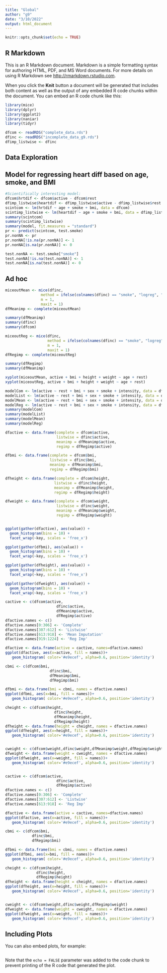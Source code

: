 ```yaml
---
title: "Global"
author: "g9"
date: "3/10/2022"
output: html_document
---
```


```r
knitr::opts_chunk$set(echo = TRUE)
```

## R Markdown

This is an R Markdown document. Markdown is a simple formatting syntax for authoring HTML, PDF, and MS Word documents. For more details on using R Markdown see <http://rmarkdown.rstudio.com>.

When you click the **Knit** button a document will be generated that includes both content as well as the output of any embedded R code chunks within the document. You can embed an R code chunk like this:

```r
library(mice)
library(dplyr)
library(ggplot2)
library(naniar)
library(tidyr)
```


```r
dfcom <- readRDS("complete_data.rds")
dfinc <- readRDS("incomplete_data_g9.rds")
dfimp_listwise <- dfinc

```

## Data Exploration

## Model for regressing heart diff based on age, smoke, and BMI
```r
#Scientifically interesting model:
dfcom$hrtdif <- dfcom$active - dfcom$rest
dfimp_listwise$heartdif <- dfimp_listwise$active - dfimp_listwise$rest
scintcom <- lm(hrtdif ~ age + smoke + bmi, data = dfcom)
scintimp_listwise <- lm(heartdif ~ age + smoke + bmi, data = dfimp_listwise, na.action = )
summary(scintcom)
summary(scintimp_listwise)
summary(model, fit.measures = "standard")
pr <- predict(scintcom, test.smoke)
pr.nonNA <- pr
pr.nonNA[!is.na(pr.nonNA)] <- 1
pr.nonNA[is.na(pr.nonNA)] <- 0

test.nonNA <- test.smoke["smoke"]
test.nonNA[!is.na(test.nonNA)] <- 1
test.nonNA[is.na(test.nonNA)] <- 0
```
## Ad hoc

```r
miceoutMean <- mice(dfinc,
                method = ifelse(colnames(dfinc) == "smoke", "logreg", "mean"),
                m = 1,
                maxit = 1)
dfMeanimp <- complete(miceoutMean)

summary(dfMeanimp)
summary(dfinc)
summary(dfcom)

miceoutReg <- mice(dfinc,
                   method = ifelse(colnames(dfinc) == "smoke", "logreg", "norm.predict"),
                   m = 1,
                   maxit = 1)
dfRegimp <- complete(miceoutReg)

summary(dfRegimp)
summary(dfMeanimp)
```
```r

xyplot(miceoutMean, active + bmi + height + weight ~ age + rest)
xyplot(miceoutReg, active + bmi + height + weight ~ age + rest)
```
```r

modelCom <- lm(active ~ rest + bmi + sex + smoke + intensity, data = dfcom)
modelList <- lm(active ~ rest + bmi + sex + smoke + intensity, data = dfinc)
modelMean <- lm(active ~ rest + bmi + sex + smoke + intensity, data = dfMeanimp)
modelReg <- lm(active ~ rest + bmi + sex + smoke + intensity, data = dfRegimp)
summary(modelCom)
summary(modelList)
summary(modelMean)
summary(modelReg)
```

```r

dfactive <- data.frame(complete = dfcom$active,
                       listwise = dfinc$active,
                       meanimp = dfMeanimp$active,
                       regimp = dfRegimp$active)

dfbmi <- data.frame(complete = dfcom$bmi,
                    listwise = dfinc$bmi,
                    meanimp = dfMeanimp$bmi,
                    regimp = dfRegimp$bmi)

dfheight <- data.frame(complete = dfcom$height,
                      listwise = dfinc$height,
                      meanimp = dfMeanimp$height,
                      regimp = dfRegimp$height)

dfweight <- data.frame(complete = dfcom$weight,
                       listwise = dfinc$weight,
                       meanimp = dfMeanimp$weight,
                       regimp = dfRegimp$weight)


ggplot(gather(dfactive), aes(value)) + 
  geom_histogram(bins = 10) + 
  facet_wrap(~key, scales = 'free_x')

ggplot(gather(dfbmi), aes(value)) + 
  geom_histogram(bins = 10) + 
  facet_wrap(~key, scales = 'free_x')

ggplot(gather(dfheight), aes(value)) + 
  geom_histogram(bins = 10) + 
  facet_wrap(~key, scales = 'free_x')

ggplot(gather(dfweight), aes(value)) + 
  geom_histogram(bins = 10) + 
  facet_wrap(~key, scales = 'free_x')

```
```r

cactive <- c(dfcom$active,
                       dfinc$active,
                       dfMeanimp$active,
                       dfRegimp$active)
dfactive.names <- c()
dfactive.names[0:306] <- 'Complete'
dfactive.names[307:612] <- 'Listwise'
dfactive.names[613:918] <- 'Mean Imputation'
dfactive.names[919:1224] <- 'Reg Imp'

dfactive <- data.frame(active = cactive, names=dfactive.names)
ggplot(dfactive, aes(x=active, fill = names))+
   geom_histogram( color='#e9ecef', alpha=0.6, position='identity')

cbmi <- c(dfcom$bmi,
                    dfinc$bmi,
                    dfMeanimp$bmi,
                    dfRegimp$bmi)

dfbmi <- data.frame(bmi = cbmi, names = dfactive.names)
ggplot(dfbmi, aes(x=bmi, fill = names))+
   geom_histogram( color='#e9ecef', alpha=0.6, position='identity')

cheight <- c(dfcom$height,
                      dfinc$height,
                      dfMeanimp$height,
                      dfRegimp$height)
dfheight <- data.frame(height = cheight, names = dfactive.names)
ggplot(dfheight, aes(x=height, fill = names))+
   geom_histogram( color='#e9ecef', alpha=0.6, position='identity')


cweight <- c(dfcom$weight,dfinc$weight,dfMeanimp$weight,dfRegimp$weight)
dfweight <- data.frame(weight = cweight, names = dfactive.names)
ggplot(dfweight, aes(x=weight, fill = names))+
   geom_histogram( color='#e9ecef', alpha=0.6, position='identity')



```

```r

cactive <- c(dfcom$active,
                       dfinc$active,
                       dfRegimp$active)
dfactive.names <- c()
dfactive.names[0:306] <- 'Complete'
dfactive.names[307:612] <- 'Listwise'
dfactive.names[613:918] <- 'Reg Imp'

dfactive <- data.frame(active = cactive, names=dfactive.names)
ggplot(dfactive, aes(x=active, fill = names))+
   geom_histogram( color='#e9ecef', alpha=0.6, position='identity')

cbmi <- c(dfcom$bmi,
            dfinc$bmi,
            dfRegimp$bmi)

dfbmi <- data.frame(bmi = cbmi, names = dfactive.names)
ggplot(dfbmi, aes(x=bmi, fill = names))+
   geom_histogram( color='#e9ecef', alpha=0.6, position='identity')

cheight <- c(dfcom$height,
              dfinc$height,
              dfRegimp$height)
dfheight <- data.frame(height = cheight, names = dfactive.names)
ggplot(dfheight, aes(x=height, fill = names))+
   geom_histogram( color='#e9ecef', alpha=0.6, position='identity')


cweight <- c(dfcom$weight,dfinc$weight,dfRegimp$weight)
dfweight <- data.frame(weight = cweight, names = dfactive.names)
ggplot(dfweight, aes(x=weight, fill = names))+
   geom_histogram( color='#e9ecef', alpha=0.6, position='identity')

```

## Including Plots

You can also embed plots, for example:

```r

```

Note that the `echo = FALSE` parameter was added to the code chunk to prevent printing of the R code that generated the plot.
